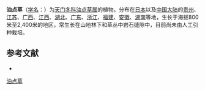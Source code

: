 {{Speciesbox
| name = 油点草
| status = 
| status_system = 
| image =
| genus = Tricyrtis
| species = macropoda
| authority = Miq.
}}

'''油点草'''（[[学名|学名]]：{{lang|la|'''''Tricyrtis macropoda'''''}}）为[[天门冬科|天门冬科]][[油点草属|油点草属]]的植物。分布在[[日本|日本]]以及[[中国大陆|中国大陆]]的[[贵州|贵州]]、[[江苏|江苏]]、[[广西|广西]]、[[江西|江西]]、[[湖北|湖北]]、[[广东|广东]]、[[浙江|浙江]]、[[福建|福建]]、[[安徽|安徽]]、[[湖南|湖南]]等地，生长于海拔800米至2,400米的地区，常生长在山地林下和草丛中岩石缝隙中，目前尚未由人工引种栽培。

== 参考文献 ==
<div class="references-small">
* {{cite web| url =http://www.bioinfo.cn/db05/KmzwSpecies.php?action=view&id=25223| title =油点草| work =《中国高等植物数据库全库》| publisher =中国科学院微生物研究所| author =昆明植物研究所| accessdate =2009-02-25| deadurl =yes| archiveurl =https://web.archive.org/web/20160305005122/http://www.bioinfo.cn/db05/KmzwSpecies.php?action=view&id=25223| archivedate =2016-03-05}}
</div>
{{Taxonbar|from=Q3539079}}

[[Category:油点草属|油点草]]


{{植物小作品}}